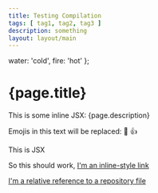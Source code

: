 ```yaml
---
title: Testing Compilation
tags: [ tag1, tag2, tag3 ]
description: something
layout: layout/main
---
```





  water: 'cold',
  fire: 'hot'
};

# {page.title}

This is some inline JSX: {page.description}

Emojis in this text will be replaced: :dog: :+1:

<TomatoHighlight>This is JSX</TomatoHighlight>

So this should work, [I'm an inline-style link](https://www.google.com)

[I'm a relative reference to a repository file](./blog/about)

